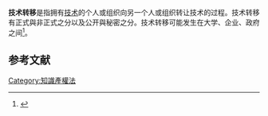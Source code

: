 '''技术转移'''是指拥有[[技术|技术]]的个人或组织向另一个人或组织转让技术的过程。技术转移有正式與非正式之分以及公开與秘密之分。技术转移可能发生在大学、企业、政府之间<ref>{{Cite journal|title=international Technology Transfer in Services|url=https://archive.org/details/sim_journal-of-international-business-studies_fourth-quarter-1996_27_4/page/782|last=Grosse|first=Robert|date=1996|journal=Journal of International Business Studies|issue=4|doi=10.1057/palgrave.jibs.8490153|volume=27|page=782|jstor=155512}}</ref>。

==参考文献==
{{reflist}}

[[Category:知識產權法|Category:知識產權法]]